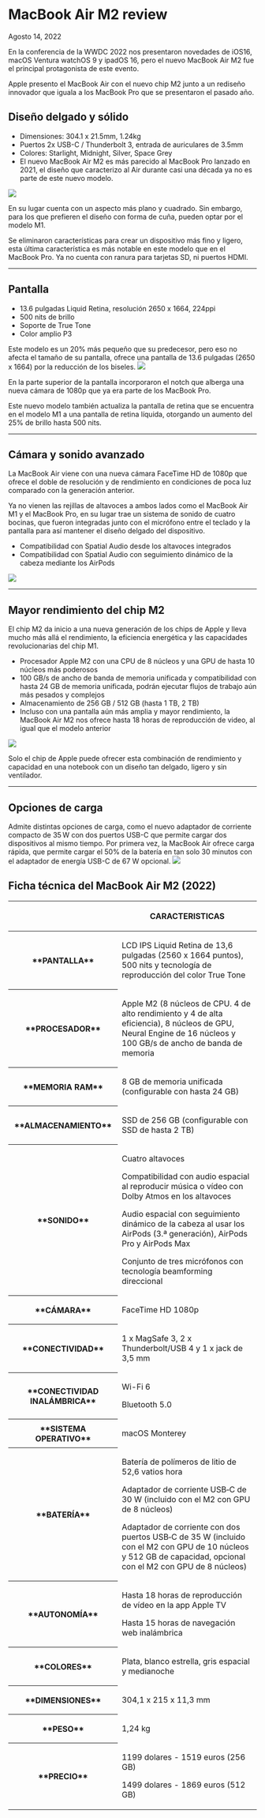 # MacBook Air M2 review
Agosto 14, 2022

<div class='espacio'/>

En la conferencia de la WWDC 2022 nos presentaron novedades de iOS16, macOS Ventura watchOS 9 y ipadOS 16, pero el nuevo MacBook Air M2 fue el principal protagonista de este evento.

Apple presento el MacBook Air con el nuevo chip M2 junto a un rediseño innovador que iguala a los MacBook Pro que se presentaron el pasado año.

<div class='espacio'/>

## Diseño delgado y sólido
- Dimensiones: 304.1 x 21.5mm, 1.24kg
- Puertos 2x USB-C / Thunderbolt 3, entrada de auriculares de 3.5mm
- Colores: Starlight, Midnight, Silver, Space Grey
- El nuevo MacBook Air M2 es más parecido al MacBook Pro lanzado en 2021, el diseño que caracterizo al Air durante casi una década ya no es parte de este nuevo modelo.

![](/assets/blog-assets/MacBookAirM2Review/img1.webp)

En su lugar cuenta con un aspecto más plano y cuadrado. Sin embargo, para los que prefieren el diseño con forma de cuña, pueden optar por el modelo M1.

Se eliminaron características para crear un dispositivo más fino y ligero, esta última característica es más notable en este modelo que en el MacBook Pro. Ya no cuenta con ranura para tarjetas SD, ni puertos HDMI.

<div class='espacio'/>
<hr/>
<div class='espacio'/>

## Pantalla
- 13.6 pulgadas Liquid Retina, resolución 2650 x 1664, 224ppi
- 500 nits de brillo
- Soporte de True Tone
- Color amplio P3

Este modelo es un 20% más pequeño que su predecesor, pero eso no afecta el tamaño de su pantalla, ofrece una pantalla de 13.6 pulgadas (2650 x 1664) por la reducción de los biseles.
![](/assets/blog-assets/MacBookAirM2Review/img2.webp)

En la parte superior de la pantalla incorporaron el notch que alberga una nueva cámara de 1080p que ya era parte de los MacBook Pro.

Este nuevo modelo también actualiza la pantalla de retina que se encuentra en el modelo M1 a una pantalla de retina líquida, otorgando un aumento del 25% de brillo hasta 500 nits.

<div class='espacio'/>
<hr/>
<div class='espacio'/>

## Cámara y sonido avanzado
La MacBook Air viene con una nueva cámara FaceTime HD de 1080p que ofrece el doble de resolución y de rendimiento en condiciones de poca luz comparado con la generación anterior.

Ya no vienen las rejillas de altavoces a ambos lados como el MacBook Air M1 y el MacBook Pro, en su lugar trae un sistema de sonido de cuatro bocinas, que fueron integradas junto con el micrófono entre el teclado y la pantalla para así mantener el diseño delgado del dispositivo.
- Compatibilidad con Spatial Audio desde los altavoces integrados
- Compatibilidad con Spatial Audio con seguimiento dinámico de la cabeza mediante los AirPods

![](/assets/blog-assets/MacBookAirM2Review/img3.webp)

<div class='espacio'/>
<hr/>
<div class='espacio'/>

## Mayor rendimiento del chip M2
El chip M2 da inicio a una nueva generación de los chips de Apple y lleva mucho más allá el rendimiento, la eficiencia energética y las capacidades revolucionarias del chip M1.

- Procesador Apple M2 con una CPU de 8 núcleos y una GPU de hasta 10 núcleos más poderosos
- 100 GB/s de ancho de banda de memoria unificada y compatibilidad con hasta 24 GB de memoria unificada, podrán ejecutar flujos de trabajo aún más pesados y complejos
- Almacenamiento de 256 GB / 512 GB (hasta 1 TB, 2 TB)
- Incluso con una pantalla aún más amplia y mayor rendimiento, la MacBook Air M2 nos ofrece hasta 18 horas de reproducción de video, al igual que el modelo anterior

![](/assets/blog-assets/MacBookAirM2Review/img4.webp)

Solo el chip de Apple puede ofrecer esta combinación de rendimiento y capacidad en una notebook con un diseño tan delgado, ligero y sin ventilador.

<div class='espacio'/>
<hr/>
<div class='espacio'/>

## Opciones de carga
Admite distintas opciones de carga, como el nuevo adaptador de corriente compacto de 35 W con dos puertos USB-C que permite cargar dos dispositivos al mismo tiempo. Por primera vez, la MacBook Air ofrece carga rápida, que permite cargar el 50% de la batería en tan solo 30 minutos con el adaptador de energía USB-C de 67 W opcional.
![](/assets/blog-assets/MacBookAirM2Review/img5.webp)

<div class='espacio'/>

## Ficha técnica del MacBook Air M2 (2022)
<table>
<thead>
<tr>
    <th></th>
    <th><p><strong>CARACTERISTICAS</strong></p></th>
</tr>
</thead>

<tbody>
    <tr>
        <th>
        **PANTALLA**
        </th>
        <td><p>LCD IPS Liquid Retina de 13,6 pulgadas (2560 x 1664 puntos), 500 nits y tecnología de reproducción del color True Tone</p></td>
    </tr>
    <tr>
        <th>
        **PROCESADOR**
        </th>
        <td><p>Apple M2 (8 núcleos de CPU. 4 de alto rendimiento y 4 de alta eficiencia), 8 núcleos de GPU,  Neural Engine de 16 núcleos y 100 GB/s de ancho de banda de memoria</p></td>
    </tr>
    <tr>
        <th>
        **MEMORIA RAM**
        </th>
        <td><p>8 GB de memoria unificada (configurable con hasta 24 GB)</p></td>
    </tr>
    <tr>
        <th>
        **ALMACENAMIENTO**
        </th>
        <td><p>SSD de 256 GB (configurable con SSD de hasta 2 TB)</p></td>
    </tr>
    <tr>
        <th>
        **SONIDO**
        </th>
        <td>
            <p>Cuatro altavoces</p>
            <p>Compatibilidad con audio espacial al reproducir música o vídeo con Dolby Atmos en los altavoces </p>
            <p>Audio espacial con seguimiento dinámico de la cabeza al usar los AirPods (3.ª generación), AirPods Pro y AirPods Max</p>
            <p>Conjunto de tres micrófonos con tecnología beamforming direccional</p>
      </td>
    </tr>
    <tr>
        <th>
        **CÁMARA**
        </th>
        <td><p>FaceTime HD 1080p</p></td>
    </tr>
    <tr>
        <th>
        **CONECTIVIDAD**
        </th>
        <td><p>1 x MagSafe 3, 2 x Thunderbolt/USB 4 y 1 x jack de 3,5 mm</p></td>
    </tr>
    <tr>
        <th>
        **CONECTIVIDAD INALÁMBRICA**
        </th>
        <td>
            <p>Wi-Fi 6</p>
            <p>Bluetooth 5.0</p>
        </td>
    </tr>
    <tr>
        <th>
        **SISTEMA OPERATIVO**
        </th>
        <td><p>macOS Monterey</p></td>
    </tr>
    <tr>
        <th>
        **BATERÍA**
        </th>
        <td>
            <p>Batería de polímeros de litio de 52,6 vatios hora</p>
            <p>Adaptador de corriente USB‑C de 30 W (incluido con el M2 con GPU de 8 núcleos)</p>
            <p>Adaptador de corriente con dos puertos USB‑C de 35 W (incluido con el M2  con GPU de 10 núcleos y 512 GB de capacidad, opcional con el M2 con GPU  de 8 núcleos)</p>
      </td>
    </tr>
    <tr>
        <th>
        **AUTONOMÍA**
        </th>
        <td>
            <p>Hasta 18 horas de reproducción de vídeo en la app Apple TV</p>
            <p>Hasta 15 horas de navegación web inalámbrica</p>
      </td>
    </tr>
    <tr>
        <th>
        **COLORES**
        </th>
        <td><p>Plata, blanco estrella, gris espacial y medianoche</p></td>
    </tr>
    <tr>
        <th>
        **DIMENSIONES**
        </th>
        <td><p>304,1 x 215 x 11,3 mm</p></td>
    </tr>
    <tr>
        <th>
        **PESO**
        </th>
        <td><p>1,24 kg</p></td>
    </tr>
    <tr>
        <th>
        **PRECIO**
        </th>
        <td>
            <p>1199 dolares - 1519 euros (256 GB)</p>
            <p>1499 dolares - 1869 euros (512 GB)</p>
        </td>
    </tr>
</tbody>
</table>

<div class='espacio'/>